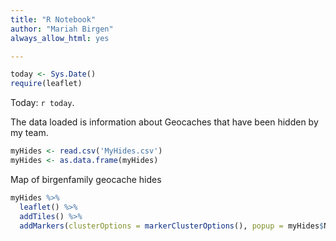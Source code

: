 ```yaml
---
title: "R Notebook"
author: "Mariah Birgen"
always_allow_html: yes

---
```

```r
today <- Sys.Date()
require(leaflet)
```

Today: `r today`.

The data loaded is information about Geocaches that have been hidden by my team.
```r
myHides <- read.csv('MyHides.csv')
myHides <- as.data.frame(myHides)
```

Map of birgenfamily geocache hides
```r
myHides %>% 
  leaflet() %>%
  addTiles() %>%
  addMarkers(clusterOptions = markerClusterOptions(), popup = myHides$Name)
```

